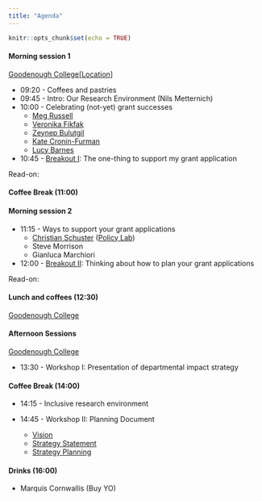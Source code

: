 ```yaml
---
title: "Agenda"
---
```




```r
knitr::opts_chunk$set(echo = TRUE)
```



#### Morning session 1 
[Goodenough College](https://www.goodenough.ac.uk)[[Location](https://goo.gl/maps/cexnUGb41a4Li7hd6)]

* 09:20 - Coffees and pastries
* 09:45 - Intro: Our Research Environment (Nils Metternich)
* 10:00 - Celebrating (not-yet) grant successes
  + [Meg Russell](https://www.ucl.ac.uk/constitution-unit/about-us/people/professor-meg-russell)
  + [Veronika Fikfak](https://www.humanrightsnudge.com)
  + [Zeynep Bulutgil](https://www.zeynepbulutgil.com)
  + [Kate Cronin-Furman](http://www.katecroninfurman.com)
  + [Lucy Barnes](https://www.ucl.ac.uk/political-science/people/academic-teaching-and-research-staff/dr-lucy-barnes)
* 10:45 - [Breakout I](https://nilswmetternich.github.io/ResearchUCLDay/workshop1.html): The one-thing to support my grant application

Read-on:

<!-- * [Effects of evidence-use in public policy](https://sumtxt.github.io/DEPP/course/course-10.html) -->
<!-- * [The Impact of the Social Sciences](https://methods.sagepub.com/book/the-impact-of-the-social-sciences) -->
<!-- * [Understanding the Societal Impact of the Social Sciences and Humanities](https://www.frontiersin.org/articles/10.3389/frma.2021.696804/full) -->
<!-- * [Four models of research-policy relations](https://www.nature.com/articles/s41599-017-0042-z) -->

#### Coffee Break (11:00)

#### Morning session 2 

* 11:15 - Ways to support your grant applications 
  + [Christian Schuster](https://www.christianschuster.net) ([Policy Lab](https://www.ucl.ac.uk/policy-lab/ucl-policy-lab))
  + Steve Morrison
  + Gianluca Marchiori
    <!-- + [Talk resource I](https://liveuclac.sharepoint.com/sites/AH-SHSIntranet/SitePages/Joint-Faculties-Research.aspx) -->
    <!-- + [Talk resource II](https://www.ucl.ac.uk/research/support-staff/funding-ucl-research-innovation-global-engagement) -->
* 12:00 - [Breakout II](https://nilswmetternich.github.io/ResearchUCLDay/workshop2.html): Thinking about how to plan your grant applications

Read-on:

<!-- * [Resources I](https://www.research-strategy.admin.cam.ac.uk/pathwaytoimpact/index.html) -->
<!-- * [Resources II](https://www.eui.eu/Documents/MWP/AcademicCareers/ACO-conf-201819/LeveridgeBruun-UCL.pdf) -->
<!-- * [Resources III](https://www.ucl.ac.uk/research/domains/sites/research_domains/files/what-is-impact.pdf) -->
<!-- * [Resources IV](https://www.mpls.ox.ac.uk/public-engagement/top-tips/funding-pathways-to-impact-and-other-funding-schemes) -->
<!-- * [Resources V](https://impact.wp.st-andrews.ac.uk/pathways-to-impact/) -->


#### Lunch and coffees (12:30) 
[Goodenough College](https://www.goodenough.ac.uk)


#### Afternoon Sessions 
[Goodenough College](https://www.goodenough.ac.uk)

* 13:30 - Workshop I: Presentation of departmental impact strategy

#### Coffee Break (14:00)

* 14:15 - Inclusive research environment
  
* 14:45 - Workshop II: Planning Document
  + [Vision](https://liveuclac.sharepoint.com/:b:/s/PoliticalScienceDepartmentalResearchCommittee/EZQaP2RAeKBBrKZGEi_3jpQBj8CQ6U5YBjW_xt6MW-jbIQ?e=eZFuIp)
  + [Strategy Statement](https://liveuclac.sharepoint.com/:b:/s/PoliticalScienceDepartmentalResearchCommittee/EZswjHySyP5Bgkq9qmxZln0BLMzgL-K6d4Kto0CdprwRLw?e=odwUNC)
  + [Strategy Planning](https://liveuclac.sharepoint.com/:b:/s/PoliticalScienceDepartmentalResearchCommittee/ESK7CbXnf1NAmBHOIL9qN2QBk4Y6PYgwSHQqCI48CWWKkA?e=gf9CTq)


#### Drinks (16:00) 
* Marquis Cornwallis (Buy YO)


